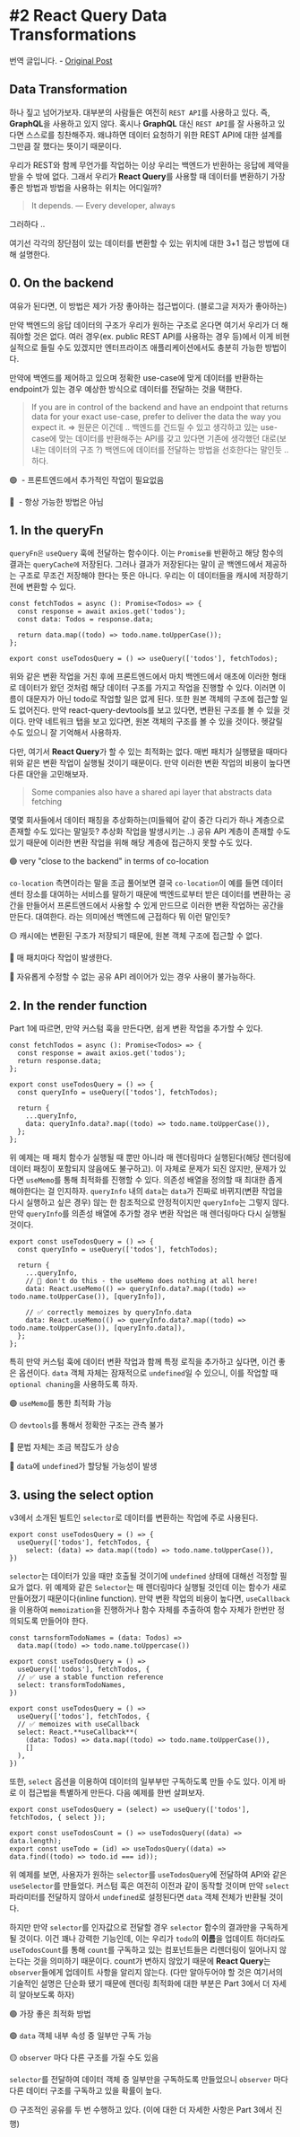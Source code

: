 
# #2 React Query Data Transformations

<Callout type="info">번역 글입니다. - [Original Post](https://tkdodo.eu/blog/react-query-data-transformations)</Callout>

## Data Transformation

하나 짚고 넘어가보자. 대부분의 사람들은 여전히 `REST API`를 사용하고 있다. 즉, **GraphQL**을 사용하고 있지 않다. 혹시나 **GraphQL** 대신 `REST API`를 잘 사용하고 있다면 스스로를 칭찬해주자. 왜냐하면 데이터 요청하기 위한 REST API에 대한 설계를 그만큼 잘 했다는 뜻이기 때문이다.

우리가 REST와 함께 무언가를 작업하는 이상 우리는 백엔드가 반환하는 응답에 제약을 받을 수 밖에 없다. 그래서 우리가 **React Query**를 사용할 때 데이터를 변환하기 가장 좋은 방법과 방법을 사용하는 위치는 어디일까?

> It depends.
> — Every developer, always

그러하다 ..

여기선 각각의 장단점이 있는 데이터를 변환할 수 있는 위치에 대한 3+1 접근 방법에 대해 설명한다.

## 0. On the backend

여유가 된다면, 이 방법은 제가 가장 좋아하는 접근법이다. (블로그글 저자가 좋아하는)

만약 백엔드의 응답 데이터의 구조가 우리가 원하는 구조로 온다면 여기서 우리가 더 해줘야할 것은 없다. 여러 경우(ex. public REST API를 사용하는 경우 등)에서 이게 비현실적으로 들릴 수도 있겠지만 엔터프라이즈 애플리케이션에서도 충분히 가능한 방법이다.

만약에 백엔드를 제어하고 있으며 정확한 use-case에 맞게 데이터를 반환하는 endpoint가 있는 경우 예상한 방식으로 데이터를 전달하는 것을 택한다.

> If you are in control of the backend and have an endpoint that returns data for your exact use-case, prefer to deliver the data the way you expect it.
> ⇒ 원문은 이건데 .. 백엔드를 건드릴 수 있고 생각하고 있는 use-case에 맞는 데이터를 반환해주는 API를 갖고 있다면 기존에 생각했던 대로(보내는 데이터의 구조 ?) 백엔드에 데이터를 전달하는 방법을 선호한다는 말인듯 .. 하다.

🟢  - 프론트엔드에서 추가적인 작업이 필요없음

🔴  - 항상 가능한 방법은 아님

## 1. In the queryFn

`queryFn은` `useQuery` 훅에 전달하는 함수이다. 이는 `Promise를` 반환하고 해당 함수의 결과는 `queryCache에` 저장된다. 그러나 결과가 저장된다는 말이 곧 백엔드에서 제공하는 구조로 무조건 저장해야 한다는 뜻은 아니다. 우리는 이 데이터들을 캐시에 저장하기 전에 변환할 수 있다.

```tsx
const fetchTodos = async (): Promise<Todos> => {
  const response = await axios.get('todos');
  const data: Todos = response.data;

  return data.map((todo) => todo.name.toUpperCase());
};

export const useTodosQuery = () => useQuery(['todos'], fetchTodos);
```

위와 같은 변환 작업을 거친 후에 프론트엔드에서 마치 백엔드에서 애초에 이러한 형태로 데이터가 왔던 것처럼 해당 데이터 구조를 가지고 작업을 진행할 수 있다. 이러면 이름이 대문자가 아닌 todo로 작업할 일은 없게 된다. 또한 원본 객체의 구조에 접근할 일도 없어진다. 만약 react-query-devtools를 보고 있다면, 변환된 구조를 볼 수 있을 것이다. 만약 네트워크 탭을 보고 있다면, 원본 객체의 구조를 볼 수 있을 것이다. 헷갈릴 수도 있으니 잘 기억해서 사용하자.

다만, 여기서 **React Query**가 할 수 있는 최적화는 없다. 매번 패치가 실행됐을 때마다 위와 같은 변환 작업이 실행될 것이기 때문이다. 만약 이러한 변환 작업의 비용이 높다면 다른 대안을 고민해보자.

> Some companies also have a shared api layer that abstracts data fetching

몇몇 회사들에서 데이터 패칭을 추상화하는(미들웨어 같이 중간 다리가 하나 계층으로 존재할 수도 있다는 말일듯? 추상화 작업을 발생시키는 ..) 공유 API 계층이 존재할 수도 있기 때문에 이러한 변환 작업을 위해 해당 계층에 접근하지 못할 수도 있다.

🟢 very "close to the backend" in terms of co-location

`co-location` 측면이라는 말을 조금 풀어보면 결국 `co-location`이 예를 들면 데이터 센터 장소를 대여하는 서비스를 말하기 때문에 백엔드로부터 받은 데이터를 변환하는 공간을 만들어서 프론트엔드에서 사용할 수 있게 만드므로 이러한 변환 작업하는 공간을 만든다. 대여한다. 라는 의미에선 백엔드에 근접하다 뭐 이런 말인듯?

🟡 캐시에는 변환된 구조가 저장되기 때문에, 원본 객체 구조에 접근할 수 없다.

🔴 매 패치마다 작업이 발생한다.

🔴 자유롭게 수정할 수 없는 공유 API 레이어가 있는 경우 사용이 불가능하다.

## 2. In the render function

Part 1에 따르면, 만약 커스텀 훅을 만든다면, 쉽게 변환 작업을 추가할 수 있다.

```tsx
const fetchTodos = async (): Promise<Todos> => {
  const response = await axios.get('todos');
  return response.data;
};

export const useTodosQuery = () => {
  const queryInfo = useQuery(['todos'], fetchTodos);

  return {
    ...queryInfo,
    data: queryInfo.data?.map((todo) => todo.name.toUpperCase()),
  };
};
```

위 예제는 매 패치 함수가 실행될 때 뿐만 아니라 매 렌더링마다 실행된다(해당 렌더링에 데이터 패칭이 포함되지 않음에도 불구하고). 이 자체로 문제가 되진 않지만, 문제가 있다면 `useMemo`를 통해 최적화를 진행할 수 있다. 의존성 배열을 정의할 때 최대한 좁게 해야한다는 걸 인지하자. `queryInfo` 내의 `data`는 `data`가 진짜로 바뀌지(변환 작업을 다시 실행하고 싶은 경우) 않는 한 참조적으로 안정적이지만 `queryInfo`는 그렇지 않다. 만약 `queryInfo`를 의존성 배열에 추가할 경우 변환 작업은 매 렌더링마다 다시 실행될 것이다.

```tsx
export const useTodosQuery = () => {
  const queryInfo = useQuery(['todos'], fetchTodos);

  return {
    ...queryInfo,
    // 🚨 don't do this - the useMemo does nothing at all here!
    data: React.useMemo(() => queryInfo.data?.map((todo) => todo.name.toUpperCase()), [queryInfo]),

    // ✅ correctly memoizes by queryInfo.data
    data: React.useMemo(() => queryInfo.data?.map((todo) => todo.name.toUpperCase()), [queryInfo.data]),
  };
};
```

특히 만약 커스텀 훅에 데이터 변환 작업과 함께 특정 로직을 추가하고 싶다면, 이건 좋은 옵션이다. `data` 객체 자체는 잠재적으로 `undefined`일 수 있으니, 이를 작업할 때 `optional chaning`을 사용하도록 하자.

🟢 `useMemo`를 통한 최적화 가능

🟡 `devtools`를 통해서 정확한 구조는 관측 불가

🔴 문법 자체는 조금 복잡도가 상승

🔴 `data`에 `undefined`가 할당될 가능성이 발생

## 3. using the select option

v3에서 소개된 빌트인 `selector`로 데이터를 변환하는 작업에 주로 사용된다.

```tsx
export const useTodosQuery = () => {
  useQuery(['todos'], fetchTodos, {
    select: (data) => data.map((todo) => todo.name.toUpperCase()),
})
```

`selector`는 데이터가 있을 때만 호출될 것이기에 `undefined` 상태에 대해선 걱정할 필요가 없다. 위 예제와 같은 `Selector`는 매 렌더링마다 실행될 것인데 이는 함수가 새로 만들어졌기 때문이다(inline function). 만약 변환 작업의 비용이 높다면, `useCallback`을 이용하여 `memoization`을 진행하거나 함수 자체를 추출하여 함수 자체가 한번만 정의되도록 만들어야 한다.

```tsx
const tarnsformTodoNames = (data: Todos) =>
  data.map((todo) => todo.name.toUppercase())

export const useTodosQuery = () =>
  useQuery(['todos'], fetchTodos, {
  // ✅ use a stable function reference
  select: transformTodoNames,
})

export const useTodosQuery = () =>
  useQuery(['todos'], fetchTodos, {
  // ✅ memoizes with useCallback
  select: React.**useCallback**(
    (data: Todos) => data.map((todo) => todo.name.toUpperCase()),
    []
  ),
})
```

또한, `select` 옵션을 이용하여 데이터의 일부부만 구독하도록 만들 수도 있다. 이게 바로 이 접근법을 특별하게 만든다. 다음 예제를 한번 살펴보자.

```tsx
export const useTodosQuery = (select) => useQuery(['todos'], fetchTodos, { select });

export const useTodosCount = () => useTodosQuery((data) => data.length);
export const useTodo = (id) => useTodosQuery((data) => data.find((todo) => todo.id === id));
```

위 예제를 보면, 사용자가 원하는 `selector`를 `useTodosQuery`에 전달하여 API와 같은 `useSelector`를 만들었다. 커스텀 훅은 여전히 이전과 같이 동작할 것이며 만약 `select` 파라미터를 전달하지 않아서 `undefined`로 설정된다면 `data` 객체 전체가 반환될 것이다.

하지만 만약 `selector`를 인자값으로 전달할 경우 `selector` 함수의 결과만을 구독하게 될 것이다. 이건 꽤나 강력한 기능인데, 이는 우리가 `todo`의 **이름**을 업데이트 하더라도 `useTodosCount`를 통해 `count`를 구독하고 있는 컴포넌트들은 리렌더링이 일어나지 않는다는 것을 의미하기 때문이다. count가 변하지 않았기 때문에 **React Query**는 `observer`들에게 업데이트 사항을 알리지 않는다. (다만 알아두어야 할 것은 여기서의 기술적인 설명은 단순화 됐기 때문에 렌더링 최적화에 대한 부분은 Part 3에서 더 자세히 알아보도록 하자)

🟢 가장 좋은 최적화 방법

🟢 `data` 객체 내부 속성 중 일부만 구독 가능

🟡 `observer` 마다 다른 구조를 가질 수도 있음

`selector`를 전달하여 데이터 객체 중 일부만을 구독하도록 만들었으니 `observer` 마다 다른 데이터 구조를 구독하고 있을 확률이 높다.

🟡 구조적인 공유를 두 번 수행하고 있다. (이에 대한 더 자세한 사항은 Part 3에서 진행)
